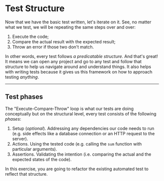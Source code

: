 # Test Structure

Now that we have the basic test written, let's iterate on it. See, no matter what we test, we will be repeating the same steps over and over:

1. Execute the code;
1. Compare the actual result with the expected result;
1. Throw an error if those two don't match.

In other words, every test follows _a predicatable structure_. And that's great! It means we can open any project and go to any test and follow that structure to help us navigate around and understand things. It also helps with writing tests because it gives us this framework on how to approach testing _anything_.

---

## Test phases

The "Execute-Compare-Throw" loop is what our tests are doing conceptually but on the structural level, every test consists of the following _phases_:

1. Setup (_optional_). Addressing any dependencies our code needs to run (e.g. side effects like a database connection or an HTTP request to the server).
1. Actions. Using the tested code (e.g. calling the `sum` function with particular arguments).
1. Assertions. Validating the intention (i.e. comparing the actual and the expected states of the code).

In this exercise, you are going to refactor the existing automated test to reflect that structure.
